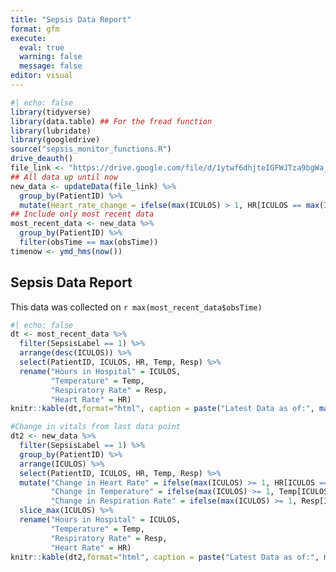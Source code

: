 ---
title: "Sepsis Data Report"
format: gfm
execute: 
  eval: true
  warning: false
  message: false
editor: visual
---

```{r}
#| echo: false
library(tidyverse)
library(data.table) ## For the fread function
library(lubridate)
library(googledrive)
source("sepsis_monitor_functions.R")
drive_deauth()
file_link <- "https://drive.google.com/file/d/1ytwf6dhjteIGFWJTza9bgWa_ariNzWn7/view?usp=share_link"
## All data up until now
new_data <- updateData(file_link) %>%
  group_by(PatientID) %>%
  mutate(Heart_rate_change = ifelse(max(ICULOS) > 1, HR[ICULOS == max(ICULOS)] - HR[ICULOS == max(ICULOS)-1], 0))
## Include only most recent data
most_recent_data <- new_data %>%
  group_by(PatientID) %>%
  filter(obsTime == max(obsTime))
timenow <- ymd_hms(now())
```

## Sepsis Data Report

This data was collected on `r max(most_recent_data$obsTime)`

```{r}
#| echo: false
dt <- most_recent_data %>%
  filter(SepsisLabel == 1) %>%
  arrange(desc(ICULOS)) %>%
  select(PatientID, ICULOS, HR, Temp, Resp) %>%
  rename("Hours in Hospital" = ICULOS,
         "Temperature" = Temp, 
         "Respiratory Rate" = Resp, 
         "Heart Rate" = HR) 
knitr::kable(dt,format="html", caption = paste("Latest Data as of:", max(most_recent_data$obsTime)))

#Change in vitals from last data point
dt2 <- new_data %>%
  filter(SepsisLabel == 1) %>%
  group_by(PatientID) %>%
  arrange(ICULOS) %>%
  select(PatientID, ICULOS, HR, Temp, Resp) %>%
  mutate("Change in Heart Rate" = ifelse(max(ICULOS) >= 1, HR[ICULOS == max(ICULOS)] - HR[ICULOS == max(ICULOS)-1], NA),
         "Change in Temperature" = ifelse(max(ICULOS) >= 1, Temp[ICULOS == max(ICULOS)] - Temp[ICULOS == max(ICULOS)-1], NA),
         "Change in Respiration Rate" = ifelse(max(ICULOS) >= 1, Resp[ICULOS == max(ICULOS)] - Resp[ICULOS == max(ICULOS)-1], NA)) %>%
  slice_max(ICULOS) %>%
  rename("Hours in Hospital" = ICULOS,
         "Temperature" = Temp, 
         "Respiratory Rate" = Resp, 
         "Heart Rate" = HR) 
knitr::kable(dt2,format="html", caption = paste("Latest Data as of:", max(most_recent_data$obsTime)))
```

```{r}



```

